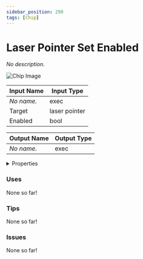 ```yaml
---
sidebar_position: 290
tags: [Chip]
---
```


# Laser Pointer Set Enabled

*No description.*



![Chip Image](/svg/92c74863-0142-4c4a-b619-199793b75c3b.svg)

| Input Name | Input Type |
|-----------|-----------|
| *No name.* | exec |
| Target | laser pointer |
| Enabled | bool |

| Output Name | Output Type |
|-----------|-----------|
| *No name.* | exec |


<details>
  <summary>Properties</summary>
  <div>
    <div>
    <table>
      <thead>
        <tr>
          <th>Is beta required?</th>
          <th>❌</th>
        </tr>
        <tr>
          <th>Is this chip a trolling risk?</th>
          <th>❌</th>
        </tr>
        <tr>
          <th>Chip UUPD</th>
          <th>._uuid</th>
        </tr>
      </thead>
    </table>
    </div>
  </div>
</details>

### Uses

None so far!

### Tips

None so far!

### Issues

None so far!